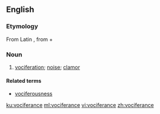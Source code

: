 ==English==

===Etymology===
From Latin {{m|la|vōciferor||shout}}, from {{m|la|vōx||voice}} + {{m|la|ferō||carry}}

===Noun===
{{en-noun|-}}
# {{label|en|rare}} [[vociferation]]; [[noise]]; [[clamor]]
<!-- [[R. Browning]] no passage in Webster-->

====Related terms====
* [[vociferousness]]

[[ku:vociferance]]
[[ml:vociferance]]
[[vi:vociferance]]
[[zh:vociferance]]